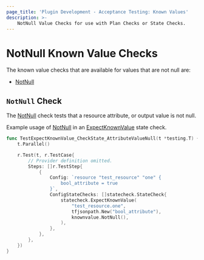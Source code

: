 ```yaml
---
page_title: 'Plugin Development - Acceptance Testing: Known Values'
description: >-
    NotNull Value Checks for use with Plan Checks or State Checks.
---
```


# NotNull Known Value Checks

The known value checks that are available for values that are not null are:

* [NotNull](/terraform/plugin/testing/acceptance-tests/known-value-checks/null#notnull-check)

## `NotNull` Check

The [NotNull](https://pkg.go.dev/github.com/hashicorp/terraform-plugin-testing/knownvalue#NotNull) check tests that a resource attribute, or output value is not null.

Example usage of [NotNull](https://pkg.go.dev/github.com/hashicorp/terraform-plugin-testing/knownvalue#NotNull) in an [ExpectKnownValue](/terraform/plugin/testing/acceptance-tests/state-checks/resource) state check.

```go
func TestExpectKnownValue_CheckState_AttributeValueNull(t *testing.T) {
	t.Parallel()

	r.Test(t, r.TestCase{
		// Provider definition omitted.
		Steps: []r.TestStep{
			{
				Config: `resource "test_resource" "one" {
                    bool_attribute = true
                }`,
				ConfigStateChecks: []statecheck.StateCheck{
					statecheck.ExpectKnownValue(
						"test_resource.one",
						tfjsonpath.New("bool_attribute"),
						knownvalue.NotNull(),
					),
				},
			},
		},
	})
}
```
